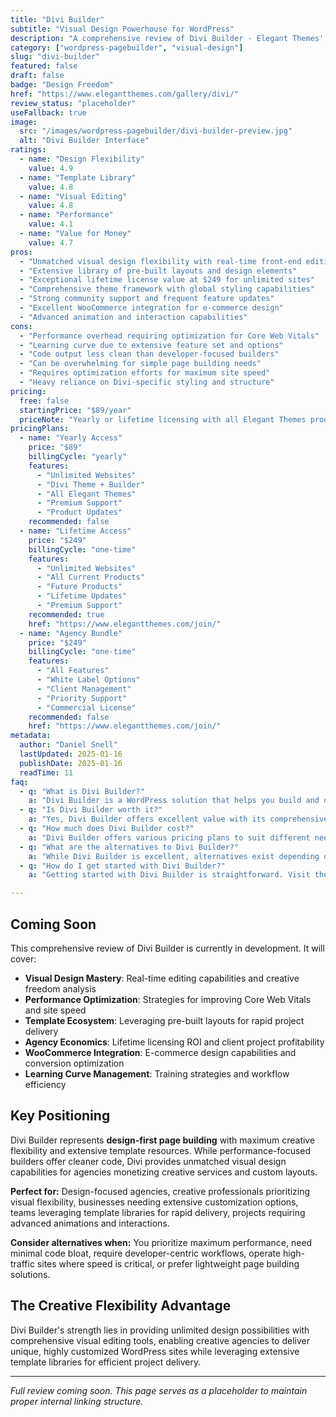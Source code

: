 ```yaml
---
title: "Divi Builder"
subtitle: "Visual Design Powerhouse for WordPress"
description: "A comprehensive review of Divi Builder - Elegant Themes' flagship visual builder offering unlimited design flexibility, extensive module library, and lifetime licensing for agencies prioritizing creative freedom."
category: ["wordpress-pagebuilder", "visual-design"]
slug: "divi-builder"
featured: false
draft: false
badge: "Design Freedom"
href: "https://www.elegantthemes.com/gallery/divi/"
review_status: "placeholder"
useFallback: true
image:
  src: "/images/wordpress-pagebuilder/divi-builder-preview.jpg"
  alt: "Divi Builder Interface"
ratings:
  - name: "Design Flexibility"
    value: 4.9
  - name: "Template Library"
    value: 4.8
  - name: "Visual Editing"
    value: 4.8
  - name: "Performance"
    value: 4.1
  - name: "Value for Money"
    value: 4.7
pros:
  - "Unmatched visual design flexibility with real-time front-end editing"
  - "Extensive library of pre-built layouts and design elements"
  - "Exceptional lifetime license value at $249 for unlimited sites"
  - "Comprehensive theme framework with global styling capabilities"
  - "Strong community support and frequent feature updates"
  - "Excellent WooCommerce integration for e-commerce design"
  - "Advanced animation and interaction capabilities"
cons:
  - "Performance overhead requiring optimization for Core Web Vitals"
  - "Learning curve due to extensive feature set and options"
  - "Code output less clean than developer-focused builders"
  - "Can be overwhelming for simple page building needs"
  - "Requires optimization efforts for maximum site speed"
  - "Heavy reliance on Divi-specific styling and structure"
pricing:
  free: false
  startingPrice: "$89/year"
  priceNote: "Yearly or lifetime licensing with all Elegant Themes products included"
pricingPlans:
  - name: "Yearly Access"
    price: "$89"
    billingCycle: "yearly"
    features:
      - "Unlimited Websites"
      - "Divi Theme + Builder"
      - "All Elegant Themes"
      - "Premium Support"
      - "Product Updates"
    recommended: false
  - name: "Lifetime Access"
    price: "$249"
    billingCycle: "one-time"
    features:
      - "Unlimited Websites"
      - "All Current Products"
      - "Future Products"
      - "Lifetime Updates"
      - "Premium Support"
    recommended: true
    href: "https://www.elegantthemes.com/join/"
  - name: "Agency Bundle"
    price: "$249"
    billingCycle: "one-time"
    features:
      - "All Features"
      - "White Label Options"
      - "Client Management"
      - "Priority Support"
      - "Commercial License"
    recommended: false
    href: "https://www.elegantthemes.com/join/"
metadata:
  author: "Daniel Snell"
  lastUpdated: 2025-01-16
  publishDate: 2025-01-16
  readTime: 11
faq:
  - q: "What is Divi Builder?"
    a: "Divi Builder is a WordPress solution that helps you build and optimize your website with powerful features and excellent performance."
  - q: "Is Divi Builder worth it?"
    a: "Yes, Divi Builder offers excellent value with its comprehensive feature set, regular updates, and reliable support. It's a solid investment for serious WordPress users."
  - q: "How much does Divi Builder cost?"
    a: "Divi Builder offers various pricing plans to suit different needs. Check their official website for current pricing and special offers."
  - q: "What are the alternatives to Divi Builder?"
    a: "While Divi Builder is excellent, alternatives exist depending on your specific needs. Consider your requirements for features, budget, and ease of use when comparing options."
  - q: "How do I get started with Divi Builder?"
    a: "Getting started with Divi Builder is straightforward. Visit their official website, choose a plan that fits your needs, and follow their setup documentation or tutorials."

---
```


## Coming Soon

This comprehensive review of Divi Builder is currently in development. It will cover:

- **Visual Design Mastery**: Real-time editing capabilities and creative freedom analysis
- **Performance Optimization**: Strategies for improving Core Web Vitals and site speed
- **Template Ecosystem**: Leveraging pre-built layouts for rapid project delivery
- **Agency Economics**: Lifetime licensing ROI and client project profitability
- **WooCommerce Integration**: E-commerce design capabilities and conversion optimization
- **Learning Curve Management**: Training strategies and workflow efficiency

## Key Positioning

Divi Builder represents **design-first page building** with maximum creative flexibility and extensive template resources. While performance-focused builders offer cleaner code, Divi provides unmatched visual design capabilities for agencies monetizing creative services and custom layouts.

**Perfect for:** Design-focused agencies, creative professionals prioritizing visual flexibility, businesses needing extensive customization options, teams leveraging template libraries for rapid delivery, projects requiring advanced animations and interactions.

**Consider alternatives when:** You prioritize maximum performance, need minimal code bloat, require developer-centric workflows, operate high-traffic sites where speed is critical, or prefer lightweight page building solutions.

## The Creative Flexibility Advantage

Divi Builder's strength lies in providing unlimited design possibilities with comprehensive visual editing tools, enabling creative agencies to deliver unique, highly customized WordPress sites while leveraging extensive template libraries for efficient project delivery.

---

*Full review coming soon. This page serves as a placeholder to maintain proper internal linking structure.*